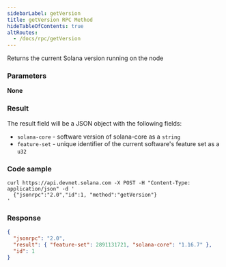 ```yaml
---
sidebarLabel: getVersion
title: getVersion RPC Method
hideTableOfContents: true
altRoutes:
  - /docs/rpc/getVersion
---
```


Returns the current Solana version running on the node

<DocSideBySide>

<DocLeftSide>

### Parameters

**None**

### Result

The result field will be a JSON object with the following fields:

- `solana-core` - software version of solana-core as a `string`
- `feature-set` - unique identifier of the current software's feature set as a
  `u32`

</DocLeftSide>

<DocRightSide>

### Code sample

```shell
curl https://api.devnet.solana.com -X POST -H "Content-Type: application/json" -d '
  {"jsonrpc":"2.0","id":1, "method":"getVersion"}
'
```

### Response

```json
{
  "jsonrpc": "2.0",
  "result": { "feature-set": 2891131721, "solana-core": "1.16.7" },
  "id": 1
}
```

</DocRightSide>
</DocSideBySide>
